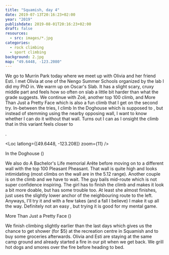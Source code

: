 ```yaml
---
title: "Squamish, day 4"
date: 2019-07-13T20:16:23+02:00
year: "2019"
publishdate: 2019-08-01T20:16:23+02:00
draft: false
resources:
  - src: images/*.jpg
categories:
  - rock climbing
  - sport climbing
background: 2.jpg
map: "49.6448, -123.2080"
---
```


We go to Murrin Park today where we meet up with Olivia and her friend Esti.
I met Olivia at one of the Nengo Summer Schools organized by the lab I did my
PhD in. We warm up on Oscar's Slab. It has a slight scary, cruxy middle part and
feels how so often on slab a little bit harder than what the grade suggests. We
continue with Zoë, another top 100 climb, and More Than Just a Pretty Face which
is also a fun climb that I get on the second try. In-between the tries, I climb
In the Doghouse which is supposed to <Grade system="YDS" value="5.7" />, but instead of stemming using the
nearby opposing wall, I want to know whether I can do it without that wall.
Turns out I can as I onsight the climb that in this variant feels closer to

<Grade system="YDS" value="5.10a" />.

<Loc latlong={[49.6448, -123.208]} zoom={11} />

<Gallery>
  <Rimg src="2.jpg">
    In the Doghouse (<Grade system="YDS" value="5.7" />)
  </Rimg>
  <Rimg src="3.jpg" alt="In the Doghouse (5.7)" />
  <Rimg src="4.jpg" alt="In the Doghouse (5.7)" />
</Gallery>

We also do A Bachelor's Life memorial Arête before moving on to a different wall
with the top 100 <Grade system="YDS" value="5.11a" /> Pleasant Pheasant. That wall is quite high and looks
intimidating (most climbs on the wall are in the 5.12 range). Another couple is
on the climb and we have to wait. The guy bails mid-route which is not super
confidence inspiring. The girl has to finish the climb and makes it look a bit
more doable, but has some trouble too. At least she almost finishes, just uses
the slightly lower anchor of the neighbouring route to the left. Anyways, I'll
try it and with a few takes (and a fall I believe) I make it up all the way.
Definitely not an easy <Grade system="YDS" value="5.11a" />, but trying it is good for my mental game.

<Gallery>
  <Rimg src="7.jpg">
    More Than Just a Pretty Face (<Grade system="YDS" value="5.11a" />)
  </Rimg>
  <Rimg src="8.jpg" alt="More Than Just a Pretty Face (5.11a)" />
  <Rimg src="5.jpg" alt="More Than Just a Pretty Face (5.11a)" />
  <Rimg src="9.jpg" alt="More Than Just a Pretty Face (5.11a)" />
  <Rimg src="11.jpg" alt="More Than Just a Pretty Face (5.11a)" />
</Gallery>

We finish climbing slightly earlier than the last days which gives us the chance
to get shower (for $5) at the recreation centre in Squamish and to buy some
groceries afterwards. Olivia and Esti are staying at the same camp ground and
already started a fire in our pit when we get back. We grill hot dogs and smores
over the fire before heading to bed.

<Rimg src="6.jpg" caption="Olivia's hilarious onesie" />

<Nextday />
